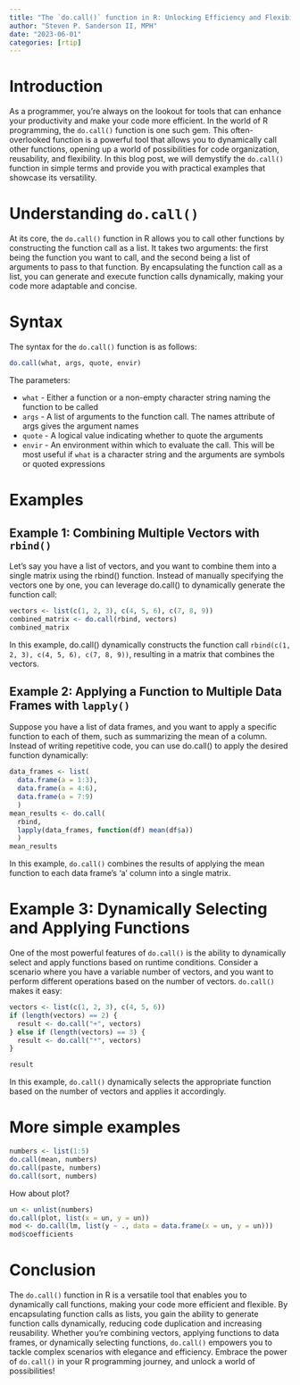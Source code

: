 ```yaml
---
title: "The `do.call()` function in R: Unlocking Efficiency and Flexibility"
author: "Steven P. Sanderson II, MPH"
date: "2023-06-01"
categories: [rtip]
---
```


# Introduction

As a programmer, you're always on the lookout for tools that can enhance your productivity and make your code more efficient. In the world of R programming, the `do.call()` function is one such gem. This often-overlooked function is a powerful tool that allows you to dynamically call other functions, opening up a world of possibilities for code organization, reusability, and flexibility. In this blog post, we will demystify the `do.call()` function in simple terms and provide you with practical examples that showcase its versatility.

# Understanding `do.call()`

At its core, the `do.call()` function in R allows you to call other functions by constructing the function call as a list. It takes two arguments: the first being the function you want to call, and the second being a list of arguments to pass to that function. By encapsulating the function call as a list, you can generate and execute function calls dynamically, making your code more adaptable and concise.

# Syntax

The syntax for the `do.call()` function is as follows:

```r
do.call(what, args, quote, envir)
```

The parameters:

*   `what` - Either a function or a non-empty character string naming the function to be called
*   `args` - A list of arguments to the function call. The names attribute of args gives the argument names
*   `quote` - A logical value indicating whether to quote the arguments
*   `envir` - An environment within which to evaluate the call. This will be most useful if `what` is a character string and the arguments are symbols or quoted expressions

# Examples

## Example 1: Combining Multiple Vectors with `rbind()`

Let's say you have a list of vectors, and you want to combine them into a single matrix using the rbind() function. Instead of manually specifying the vectors one by one, you can leverage do.call() to dynamically generate the function call:

```r
vectors <- list(c(1, 2, 3), c(4, 5, 6), c(7, 8, 9))
combined_matrix <- do.call(rbind, vectors)
combined_matrix
```

In this example, do.call() dynamically constructs the function call `rbind(c(1, 2, 3), c(4, 5, 6), c(7, 8, 9))`, resulting in a matrix that combines the vectors.

## Example 2: Applying a Function to Multiple Data Frames with `lapply()`

Suppose you have a list of data frames, and you want to apply a specific function to each of them, such as summarizing the mean of a column. Instead of writing repetitive code, you can use do.call() to apply the desired function dynamically:

```r
data_frames <- list(
  data.frame(a = 1:3), 
  data.frame(a = 4:6), 
  data.frame(a = 7:9)
  )
mean_results <- do.call(
  rbind, 
  lapply(data_frames, function(df) mean(df$a))
  )
mean_results
```

In this example, `do.call()` combines the results of applying the mean function to each data frame's 'a' column into a single matrix.

# Example 3: Dynamically Selecting and Applying Functions

One of the most powerful features of `do.call()` is the ability to dynamically select and apply functions based on runtime conditions. Consider a scenario where you have a variable number of vectors, and you want to perform different operations based on the number of vectors. `do.call()` makes it easy:

```r
vectors <- list(c(1, 2, 3), c(4, 5, 6))
if (length(vectors) == 2) {
  result <- do.call("+", vectors)
} else if (length(vectors) == 3) {
  result <- do.call("*", vectors)
}

result
```

In this example, `do.call()` dynamically selects the appropriate function based on the number of vectors and applies it accordingly.

# More simple examples

```r
numbers <- list(1:5)
do.call(mean, numbers)
do.call(paste, numbers)
do.call(sort, numbers)
```

How about plot?

```r
un <- unlist(numbers)
do.call(plot, list(x = un, y = un))
mod <- do.call(lm, list(y ~ ., data = data.frame(x = un, y = un)))
mod$coefficients
```

# Conclusion

The `do.call()` function in R is a versatile tool that enables you to dynamically call functions, making your code more efficient and flexible. By encapsulating function calls as lists, you gain the ability to generate function calls dynamically, reducing code duplication and increasing reusability. Whether you're combining vectors, applying functions to data frames, or dynamically selecting functions, `do.call()` empowers you to tackle complex scenarios with elegance and efficiency. Embrace the power of `do.call()` in your R programming journey, and unlock a world of possibilities!